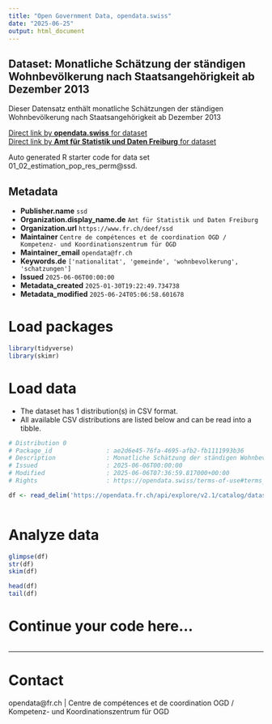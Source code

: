 ```yaml
---
title: "Open Government Data, opendata.swiss"
date: "2025-06-25"
output: html_document
---
```


## Dataset: Monatliche Schätzung der ständigen Wohnbevölkerung nach Staatsangehörigkeit ab Dezember 2013

Dieser Datensatz enthält monatliche Schätzungen der ständigen Wohnbevölkerung nach Staatsangehörigkeit ab Dezember 2013

[Direct link by **opendata.swiss** for dataset](https://opendata.swiss/de/dataset/monatliche-schatzung-der-standigen-wohnbevolkerung-nach-staatsangehorigkeit-ab-dezember-2013)<br>
[Direct link by **Amt für Statistik und Daten Freiburg** for dataset](https://opendata.fr.ch/explore/dataset/01_02_estimation_pop_res_perm/)

Auto generated R starter code for data set 01_02_estimation_pop_res_perm@ssd.

## Metadata

- **Publisher.name** `ssd`
- **Organization.display_name.de** `Amt für Statistik und Daten Freiburg`
- **Organization.url** `https://www.fr.ch/deef/ssd`
- **Maintainer** `Centre de compétences et de coordination OGD / Kompetenz- und Koordinationszentrum für OGD`
- **Maintainer_email** `opendata@fr.ch`
- **Keywords.de** `['nationalitat', 'gemeinde', 'wohnbevolkerung', 'schatzungen']`
- **Issued** `2025-06-06T00:00:00`
- **Metadata_created** `2025-01-30T19:22:49.734738`
- **Metadata_modified** `2025-06-24T05:06:58.601678`


# Load packages

```r

library(tidyverse)
library(skimr)

```

# Load data

-   The dataset has 1 distribution(s) in CSV format.
-   All available CSV distributions are listed below and can be read into a tibble.

```r

# Distribution 0
# Package_id               : ae2d6e45-76fa-4695-afb2-fb1111993b36
# Description              : Monatliche Schätzung der ständigen Wohnbevölkerung nach Staatsangehörigkeit ab Dezember 2013 (csv)
# Issued                   : 2025-06-06T00:00:00
# Modified                 : 2025-06-06T07:36:59.817000+00:00
# Rights                   : https://opendata.swiss/terms-of-use#terms_by

df <- read_delim('https://opendata.fr.ch/api/explore/v2.1/catalog/datasets/01_02_estimation_pop_res_perm/exports/csv?use_labels=true')



```

# Analyze data

```r

glimpse(df)
str(df)
skim(df)

head(df)
tail(df)

```

# Continue your code here...

```r

```

------------------------------------------------------------------------

# Contact

opendata@fr.ch | Centre de compétences et de coordination OGD / Kompetenz- und Koordinationszentrum für OGD
